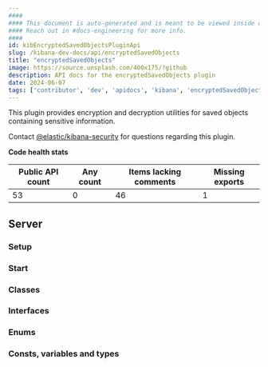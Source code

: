 ```yaml
---
####
#### This document is auto-generated and is meant to be viewed inside our experimental, new docs system.
#### Reach out in #docs-engineering for more info.
####
id: kibEncryptedSavedObjectsPluginApi
slug: /kibana-dev-docs/api/encryptedSavedObjects
title: "encryptedSavedObjects"
image: https://source.unsplash.com/400x175/?github
description: API docs for the encryptedSavedObjects plugin
date: 2024-06-07
tags: ['contributor', 'dev', 'apidocs', 'kibana', 'encryptedSavedObjects']
---
```


This plugin provides encryption and decryption utilities for saved objects containing sensitive information.

Contact [@elastic/kibana-security](https://github.com/orgs/elastic/teams/kibana-security) for questions regarding this plugin.

**Code health stats**

| Public API count  | Any count | Items lacking comments | Missing exports |
|-------------------|-----------|------------------------|-----------------|
| 53 | 0 | 46 | 1 |

## Server

### Setup
<DocDefinitionList data={[encryptedSavedObjectsObj.server.setup]}/>

### Start
<DocDefinitionList data={[encryptedSavedObjectsObj.server.start]}/>

### Classes
<DocDefinitionList data={encryptedSavedObjectsObj.server.classes}/>

### Interfaces
<DocDefinitionList data={encryptedSavedObjectsObj.server.interfaces}/>

### Enums
<DocDefinitionList data={encryptedSavedObjectsObj.server.enums}/>

### Consts, variables and types
<DocDefinitionList data={encryptedSavedObjectsObj.server.misc}/>

